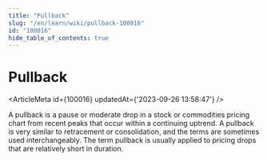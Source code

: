 ```yaml
---
title: "Pullback"
slug: "/en/learn/wiki/pullback-100016"
id: "100016"
hide_table_of_contents: true
---
```



# Pullback

<ArticleMeta id={100016} updatedAt={'2023-09-26 13:58:47'} />
<div className='border-solid border-b border-t-0 my-4 border-[var(--ifm-color-gray-300)]' />

A pullback is a pause or moderate drop in a stock or commodities pricing chart from recent peaks that occur within a continuing uptrend. A pullback is very similar to retracement or consolidation, and the terms are sometimes used interchangeably. The term pullback is usually applied to pricing drops that are relatively short in duration.
